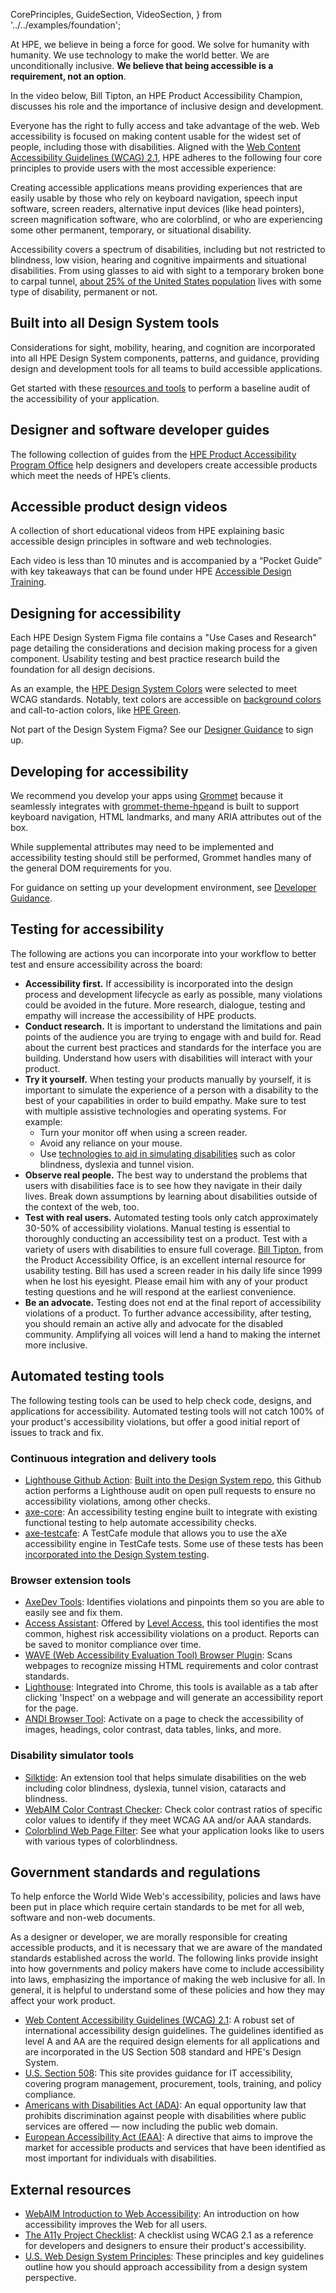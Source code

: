  CorePrinciples,
  GuideSection,
  VideoSection,
} from '../../examples/foundation';


At HPE, we believe in being a force for good. We solve for humanity with humanity. We use technology to make the world better. We are unconditionally inclusive. **We believe that being accessible is a requirement, not an option**.

In the video below, Bill Tipton, an HPE Product Accessibility Champion, discusses his role and the importance of inclusive design and development.

<AccessVideo />

Everyone has the right to fully access and take advantage of the web. Web accessibility is focused on making content usable for the widest set of people, including those with disabilities. Aligned with the [Web Content Accessibility Guidelines (WCAG) 2.1](https://www.w3.org/TR/WCAG21/), HPE adheres to the following four core principles to provide users with the most accessible experience:

<CorePrinciples />

Creating accessible applications means providing experiences that are easily usable by those who rely on keyboard navigation, speech input software, screen readers, alternative input devices (like head pointers), screen magnification software, who are colorblind, or who are experiencing some other permanent, temporary, or situational disability.

Accessibility covers a spectrum of disabilities, including but not restricted to blindness, low vision, hearing and cognitive impairments and situational disabilities. From using glasses to aid with sight to a temporary broken bone to carpal tunnel, [about 25% of the United States population](https://www.cdc.gov/ncbddd/disabilityandhealth/infographic-disability-impacts-all.html) lives with some type of disability, permanent or not.

## Built into all Design System tools

Considerations for sight, mobility, hearing, and cognition are incorporated
into all HPE Design System components, patterns, and guidance, providing
design and development tools for all teams to build accessible applications.

Get started with these [resources and tools](#automated-testing-tools) to perform a
baseline audit of the accessibility of your application.

## Designer and software developer guides

The following collection of guides from the [HPE Product Accessibility Program Office](https://hpe.sharepoint.com/sites/F5/CTO/Office/Accessibility/Pages/index.aspx) help designers and developers create accessible products which meet the needs of HPE’s clients.

<GuideSection />

## Accessible product design videos

A collection of short educational videos from HPE explaining basic accessible design principles in software and web technologies.

Each video is less than 10 minutes and is accompanied by a “Pocket Guide” with key takeaways that can be found under HPE [Accessible Design Training](https://hpe.sharepoint.com/sites/f5/cto/office/Accessibility/Pages/accessible-design-training.aspx).

<VideoSection />

## Designing for accessibility

Each HPE Design System Figma file contains a "Use Cases and Research" page detailing the considerations and decision making process for a given component. Usability testing and best practice research build the foundation for all design decisions.

As an example, the [HPE Design System Colors](/foundation/color) were selected to meet WCAG standards. Notably, text colors are accessible on [background colors](/foundation/color#background-colors) and call-to-action colors, like [HPE Green](/foundation/color#green-color-accessibility).

Not part of the Design System Figma? See our [Designer Guidance](/foundation/designer-guidance#setting-up-your-figma-account) to sign up.

## Developing for accessibility

We recommend you develop your apps using [Grommet](https://v2.grommet.io/)
because it seamlessly integrates with [grommet-theme-hpe](https://github.com/grommet/grommet-theme-hpe)and is built to support keyboard navigation, HTML landmarks, and many ARIA attributes out of the box.

While supplemental attributes may need to be implemented and accessibility testing should still be performed, Grommet handles many of the general DOM requirements for you.

For guidance on setting up your development environment, see [Developer Guidance](/foundation/developer-guidance).

## Testing for accessibility

The following are actions you can incorporate into your workflow to better test and ensure accessibility across the board:

- **Accessibility first.** If accessibility is incorporated into the design process and development lifecycle as early as possible, many violations could be avoided in the future. More research, dialogue, testing and empathy will increase the accessibility of HPE products.
- **Conduct research.** It is important to understand the limitations and pain points of the audience you are trying to engage with and build for. Read about the current best practices and standards for the interface you are building. Understand how users with disabilities will interact with your product.
- **Try it yourself.** When testing your products manually by yourself, it is important to simulate the experience of a person with a disability to the best of your capabilities in order to build empathy. Make sure to test with multiple assistive technologies and operating systems. For example:
  - Turn your monitor off when using a screen reader.
  - Avoid any reliance on your mouse.
  - Use [technologies to aid in simulating disabilities](#disability-simulator-tools) such as color blindness, dyslexia and tunnel vision.
- **Observe real people.** The best way to understand the problems that users with disabilities face is to see how they navigate in their daily lives. Break down assumptions by learning about disabilities outside of the context of the web, too.
- **Test with real users.** Automated testing tools only catch approximately 30-50% of accessibility violations. Manual testing is essential to thoroughly conducting an accessibility test on a product. Test with a variety of users with disabilities to ensure full coverage. [Bill Tipton](https://hpe.sharepoint.com/sites/f5/cto/office/Accessibility/Pages/bill-tipton-biography.aspx), from the Product Accessibility Office, is an excellent internal resource for usability testing. Bill has used a screen reader in his daily life since 1999 when he lost his eyesight. Please email him with any of your product testing questions and he will respond at the earliest convenience.
- **Be an advocate.** Testing does not end at the final report of accessibility violations of a product. To further advance accessibility, after testing, you should remain an active ally and advocate for the disabled community. Amplifying all voices will lend a hand to making the internet more inclusive.

## Automated testing tools

The following testing tools can be used to help check code, designs, and applications for accessibility. Automated testing tools will not catch 100% of your product's accessibility violations, but offer a good initial report of issues to track and fix.

### Continuous integration and delivery tools

- [Lighthouse Github Action](https://github.com/jakejarvis/lighthouse-action): [Built into the Design System repo](https://github.com/grommet/hpe-design-system/blob/master/.github/workflows/main.yml), this Github action performs a Lighthouse audit on open pull requests to ensure no accessibility violations, among other checks.
- [axe-core](https://github.com/dequelabs/axe-core-npm/tree/develop/packages/react): An accessibility testing engine built to integrate with existing functional testing to help automate accessibility checks.
- [axe-testcafe](https://www.npmjs.com/package/axe-testcafe): A TestCafe module that allows you to use the aXe accessibility engine in TestCafe tests. Some use of these tests has been [incorporated into the Design System testing](https://github.com/grommet/hpe-design-system/blob/master/aries-site/src/tests/accessibility/axe.js).

### Browser extension tools

- [AxeDev Tools](https://chrome.google.com/webstore/detail/axe-devtools-web-accessib/lhdoppojpmngadmnindnejefpokejbdd?hl=en-US): Identifies violations and pinpoints them so you are able to easily see and fix them.
- [Access Assistant](https://chrome.google.com/webstore/detail/access-assistant/ojiighldhdmahfdnhfdebnpmlbiemdfm/related): Offered by [Level Access](https://www.levelaccess.com/), this tool identifies the most common, highest risk accessibility violations on a product. Reports can be saved to monitor compliance over time.
- [WAVE (Web Accessibility Evaluation Tool) Browser Plugin](https://wave.webaim.org/extension/): Scans webpages to recognize missing HTML requirements and color contrast standards.
- [Lighthouse](https://developers.google.com/web/tools/lighthouse): Integrated into Chrome, this tools is available as a tab after clicking 'Inspect' on a webpage and will generate an accessibility report for the page.
- [ANDI Browser Tool](https://www.ssa.gov/accessibility/andi/help/install.html): Activate on a page to check the accessibility of images, headings, color contrast, data tables, links, and more.

### Disability simulator tools

- [Silktide](https://silktide.com/resources/toolbar/): An extension tool that helps simulate disabilities on the web including color blindness, dyslexia, tunnel vision, cataracts and blindness.
- [WebAIM Color Contrast Checker](https://webaim.org/resources/contrastchecker/): Check color contrast ratios of specific color values to identify if they meet WCAG AA and/or AAA standards.
- [Colorblind Web Page Filter](https://www.toptal.com/designers/colorfilter/): See what your application looks like to users with various types of colorblindness.

## Government standards and regulations

To help enforce the World Wide Web's accessibility, policies and laws have been put in place which require certain standards to be met for all web, software and non-web documents.

As a designer or developer, we are morally responsible for creating accessible products, and it is necessary that we are aware of the mandated standards established across the world. The following links provide insight into how governments and policy makers have come to include accessibility into laws, emphasizing the importance of making the web inclusive for all. In general, it is helpful to understand some of these policies and how they may affect your work product.

- [Web Content Accessibility Guidelines (WCAG) 2.1](https://www.w3.org/TR/WCAG21/): A robust set of international accessibility design guidelines. The guidelines identified as level A and AA are the required design elements for all applications and are incorporated in the US Section 508 standard and HPE's Design System.
- [U.S. Section 508](https://www.section508.gov/): This site provides guidance for IT accessibility, covering program management, procurement, tools, training, and policy compliance.
- [Americans with Disabilities Act (ADA)](https://www.ada.gov/ada_intro.htm): An equal opportunity law that prohibits discrimination against people with disabilities where public services are offered — now including the public web domain.
- [European Accessibility Act (EAA)](https://ec.europa.eu/social/main.jsp?catId=1202): A directive that aims to improve the market for accessible products and services that have been identified as most important for individuals with disabilities.

## External resources

- [WebAIM Introduction to Web Accessibility](https://webaim.org/intro/): An introduction on how accessibility improves the Web for all users.
- [The A11y Project Checklist](https://www.a11yproject.com/checklist/): A checklist using WCAG 2.1 as a reference for developers and designers to ensure their product's accessibility.
- [U.S. Web Design System Principles](https://designsystem.digital.gov/design-principles/#embrace-accessibility): These principles and key guidelines outline how you should approach accessibility from a design system perspective.
